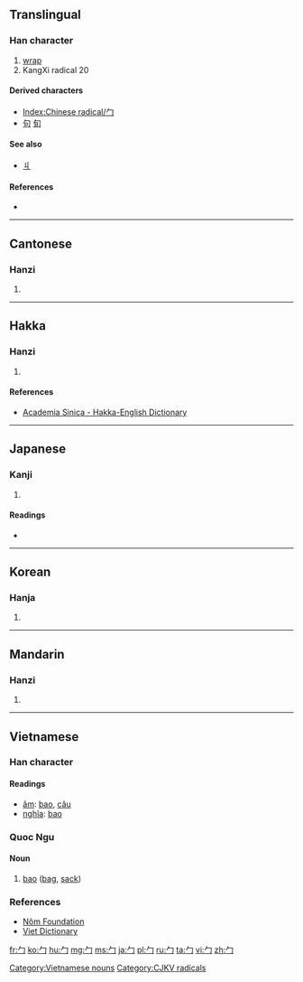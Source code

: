 {{also|冖}}
==Translingual==
{{stroke order|type=animate}}

===Han character===
{{Han char|rn=20|rad=勹|as=00|sn=2|four=|canj=竹尸 (HS), X竹尸 (XHS)}}

# [[wrap]]
# KangXi radical 20

====Derived characters====
* [[Index:Chinese radical/勹]]
* [[句]] [[旬]]

====See also====
* [[丩]]

====References====
* {{Han ref|kx=0150.180|dkj=02493|dj=0339.060|hdz=10254.130|uh=52F9|ud=21241}}

----

==Cantonese==

===Hanzi===
{{yue-hanzi|jyut=|y=baau1}}

# {{defn|lang=yue|sort=勹00}}

----

==Hakka==

===Hanzi===
{{hak-hanzi|pfs=pau|gd=|hpy=}}

# {{defn|lang=hak|sort=勹00}}

====References====
*[http://minhakka.ling.sinica.edu.tw/bkg/hakyin/search.php?DETAIL=1&LIMIT=id=30753&dbname=su_tian_1&graph=2 Academia Sinica - Hakka-English Dictionary]

----

==Japanese==

===Kanji===
{{ja-kanji|grade=|rs=勹00}}

# {{defn|lang=ja|sort=勹00}}

====Readings====
* {{ja-readings|on=[[ほう]] (hō)|kun=[[つつむ]] (tsutsumu)}}

----

==Korean==

===Hanja===
{{ko-hanja|hangeul=포|rv=po|mr=p'o}}

# {{defn|lang=ko|sort=勹00}}

----

==Mandarin==

===Hanzi===
{{cmn-hanzi|pin=[[bāo]] ([[bao1]])|wg=pao<sup>1</sup>}}

# {{defn|lang=cmn|sort=勹00}}

----

==Vietnamese==

===Han character===
{{vi-hantu|rs=勹00}}

====Readings====
* [[音読|âm]]: [[bao]], [[câu]]
* [[意義|nghĩa]]: [[bao]]

===Quoc Ngu===
{{rfc-header|Quoc Ngu}}

====Noun====
# [[bao]] ([[bag]], [[sack]])

===References===
* [http://nomfoundation.org/nomdb/lookup.php Nôm Foundation]
* [http://www.vietdictionary.com Viet Dictionary]

[[Category:Vietnamese nouns]]
[[Category:CJKV radicals]]

[[fr:勹]]
[[ko:勹]]
[[hu:勹]]
[[mg:勹]]
[[ms:勹]]
[[ja:勹]]
[[pl:勹]]
[[ru:勹]]
[[ta:勹]]
[[vi:勹]]
[[zh:勹]]